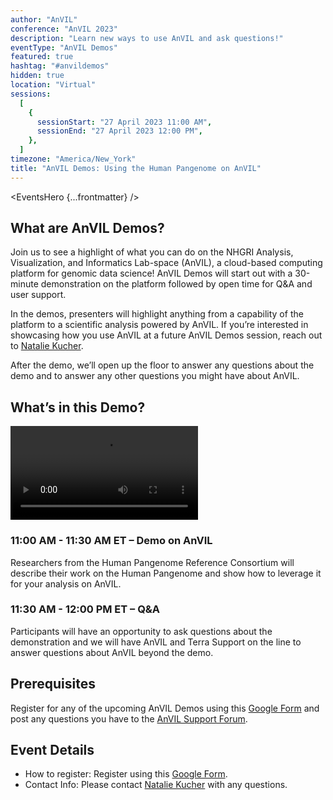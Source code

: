 ```yaml
---
author: "AnVIL"
conference: "AnVIL 2023"
description: "Learn new ways to use AnVIL and ask questions!"
eventType: "AnVIL Demos"
featured: true
hashtag: "#anvildemos"
hidden: true
location: "Virtual"
sessions:
  [
    {
      sessionStart: "27 April 2023 11:00 AM",
      sessionEnd: "27 April 2023 12:00 PM",
    },
  ]
timezone: "America/New_York"
title: "AnVIL Demos: Using the Human Pangenome on AnVIL"
---
```


<EventsHero {...frontmatter} />

## What are AnVIL Demos?

Join us to see a highlight of what you can do on the NHGRI Analysis, Visualization, and Informatics Lab-space (AnVIL), a cloud-based computing platform for genomic data science! AnVIL Demos will start out with a 30-minute demonstration on the platform followed by open time for Q&A and user support.

In the demos, presenters will highlight anything from a capability of the platform to a scientific analysis powered by AnVIL. If you’re interested in showcasing how you use AnVIL at a future AnVIL Demos session, reach out to [Natalie Kucher]({natalieKucher}).

After the demo, we’ll open up the floor to answer any questions about the demo and to answer any other questions you might have about AnVIL.

## What’s in this Demo?

<Video
  src="https://www.youtube.com/embed/0PRCFkLZOeo"
  title="AnVIL Demos: Using the Human Pangenome on AnVIL - 2023/04/27"
/>

### 11:00 AM - 11:30 AM ET – Demo on AnVIL

Researchers from the Human Pangenome Reference Consortium will describe their work on the Human Pangenome and show how to leverage it for your analysis on AnVIL.

### 11:30 AM - 12:00 PM ET – Q&A

Participants will have an opportunity to ask questions about the demonstration and we will have AnVIL and Terra Support on the line to answer questions about AnVIL beyond the demo.

## Prerequisites

Register for any of the upcoming AnVIL Demos using this [Google Form](https://forms.gle/7CcaLE9AM7FrYqpP7) and post any questions you have to the [AnVIL Support Forum]({anvilHelpURL}).

## Event Details

- How to register: Register using this [Google Form](https://forms.gle/7CcaLE9AM7FrYqpP7).
- Contact Info: Please contact [Natalie Kucher]({natalieKucher}) with any questions.
